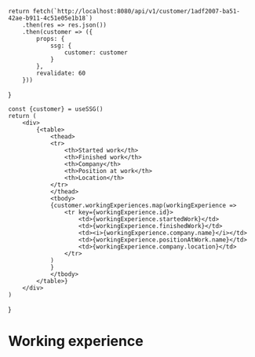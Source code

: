 
    return fetch(`http://localhost:8080/api/v1/customer/1adf2007-ba51-42ae-b911-4c51e05e1b18`)
        .then(res => res.json())
        .then(customer => ({
            props: {
                ssg: {
                    customer: customer
                }
            },
            revalidate: 60
        }))
}

    const {customer} = useSSG()
    return (
        <div>
            {<table>
                <thead>
                <tr>
                    <th>Started work</th>
                    <th>Finished work</th>
                    <th>Company</th>
                    <th>Position at work</th>
                    <th>Location</th>
                </tr>
                </thead>
                <tbody>
                {customer.workingExperiences.map(workingExperience =>
                    <tr key={workingExperience.id}>
                        <td>{workingExperience.startedWork}</td>
                        <td>{workingExperience.finishedWork}</td>
                        <td><i>{workingExperience.company.name}</i></td>
                        <td>{workingExperience.positionAtWork.name}</td>
                        <td>{workingExperience.company.location}</td>
                    </tr>
                )
                }
                </tbody>
            </table>}
        </div>
    )
}

# Working experience

<WorkingExperience/>